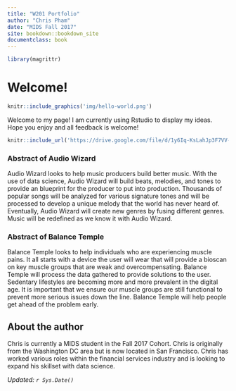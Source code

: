 ```yaml
---
title: "W201 Portfolio"
author: "Chris Pham"
date: "MIDS Fall 2017"
site: bookdown::bookdown_site
documentclass: book
---
```


<!-- This won't be displayed but it will initialize your R session. Add any R libraries you need here. -->
```r
library(magrittr)
```


# Welcome! {-}

<!-- You can include images saved within your repo... -->
```r
knitr::include_graphics('img/hello-world.png')
```

Welcome to my page! I am currently using Rstudio to display my ideas. Hope you enjoy and all feedback is welcome!

<!-- Below this line is just examples of how you can embed video from Google Drive. First you have to enable sharing, then just get the object ID which is that long string between d/ and /preview and will also be appended to any sharing link you generate for your video. -->
<p>
```r
knitr::include_url('https://drive.google.com/file/d/1y6Iq-KsLahJp3F7VV-BgDdLH48IyICyD/preview')
```


### Abstract of Audio Wizard

Audio Wizard looks to help music producers build better music. With the use of data science, Audio Wizard will build beats, melodies,
and tones to provide an blueprint for the producer to put into production. Thousands of popular songs will be analyzed for various signature tones and will be processed to develop a unique melody that the world has never heard of. Eventually, Audio Wizard will create new genres by fusing different genres. Music will be redefined as we know it with Audio Wizard.


### Abstract of Balance Temple

Balance Temple looks to help individuals who are experiencing muscle pains. It all starts with a device the user will wear that will provide a bioscan on key muscle groups that are weak and overcompensating. Balance Temple will process the data gathered to provide solutions to the user. Sedentary lifestyles are becoming more and more prevalent in the digital age. It is important that we ensure our muscle groups are still functional to prevent more serious issues down the line. Balance Temple will help people get ahead of the problem early. 

## About the author {-}

Chris is currently a MIDS student in the Fall 2017 Cohort. Chris is originally from the Washington DC area but is now located in San Francisco. Chris has worked various roles within the financial services industry and is looking to expand his skillset with data science.

*Updated: `r Sys.Date()`*
